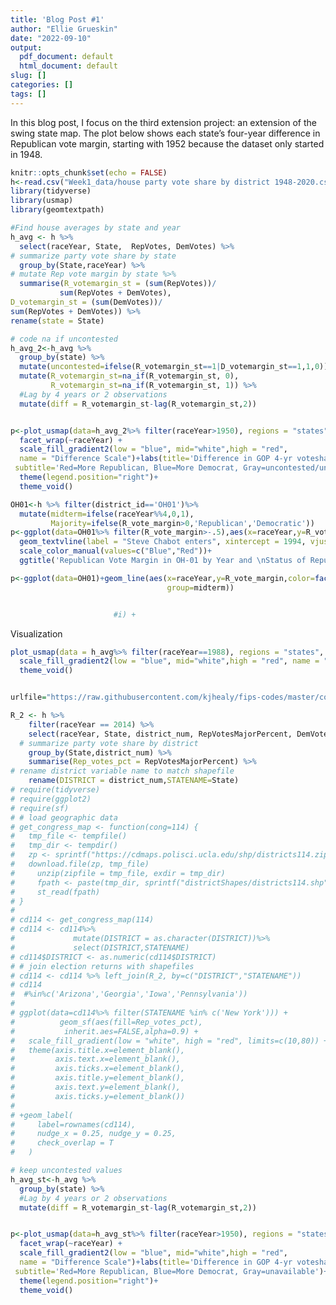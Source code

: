 ```yaml
---
title: 'Blog Post #1'
author: "Ellie Grueskin"
date: "2022-09-10"
output:
  pdf_document: default
  html_document: default
slug: []
categories: []
tags: []
---
```


In this blog post, I focus on the third extension project: an extension of the
swing state map. The plot below shows each state's four-year
difference in Republican vote margin, starting with 1952 because the dataset only started in 1948.


```r
knitr::opts_chunk$set(echo = FALSE)
h<-read.csv("Week1_data/house party vote share by district 1948-2020.csv")
library(tidyverse)
library(usmap)
library(geomtextpath)
```

```r

#Find house averages by state and year
h_avg <- h %>%
  select(raceYear, State,  RepVotes, DemVotes) %>%
# summarize party vote share by state
  group_by(State,raceYear) %>%
# mutate Rep vote margin by state %>%
  summarise(R_votemargin_st = (sum(RepVotes))/
           sum(RepVotes + DemVotes),
D_votemargin_st = (sum(DemVotes))/
sum(RepVotes + DemVotes)) %>%
rename(state = State)

# code na if uncontested
h_avg_2<-h_avg %>%
  group_by(state) %>%
  mutate(uncontested=ifelse(R_votemargin_st==1|D_votemargin_st==1,1,0))%>%
  mutate(R_votemargin_st=na_if(R_votemargin_st, 0),
         R_votemargin_st=na_if(R_votemargin_st, 1)) %>%
  #Lag by 4 years or 2 observations
  mutate(diff = R_votemargin_st-lag(R_votemargin_st,2))


p<-plot_usmap(data=h_avg_2%>% filter(raceYear>1950), regions = "states", values = "diff")+
  facet_wrap(~raceYear) +
  scale_fill_gradient2(low = "blue", mid="white",high = "red", 
  name = "Difference Scale")+labs(title='Difference in GOP 4-yr voteshare margin',
 subtitle='Red=More Republican, Blue=More Democrat, Gray=uncontested/unavailable')+
  theme(legend.position="right")+
  theme_void()

OH01<-h %>% filter(district_id=='OH01')%>%
  mutate(midterm=ifelse(raceYear%%4,0,1),
         Majority=ifelse(R_vote_margin>0,'Republican','Democratic'))
p<-ggplot(data=OH01%>% filter(R_vote_margin>-.5),aes(x=raceYear,y=R_vote_margin, shape=WinnerParty,color=WinnerParty))+geom_point()+
  geom_textvline(label = "Steve Chabot enters", xintercept = 1994, vjust = -.4,linetype=2,color='red',size=3) +  facet_wrap(~RepStatus)+
  scale_color_manual(values=c("Blue","Red"))+
  ggtitle('Republican Vote Margin in OH-01 by Year and \nStatus of Republican Candidate (Challenger or Incumbent)')

p<-ggplot(data=OH01)+geom_line(aes(x=raceYear,y=R_vote_margin,color=factor(midterm),
                                   group=midterm))


                       #i) +

```

Visualization
```r
plot_usmap(data = h_avg%>% filter(raceYear==1988), regions = "states", values = "R_votemargin_st") +
  scale_fill_gradient2(low = "blue", mid="white",high = "red", name = "R Vote Margin, 1988") +
  theme_void()


urlfile="https://raw.githubusercontent.com/kjhealy/fips-codes/master/county_fips_master.csv"

R_2 <- h %>%
    filter(raceYear == 2014) %>%
    select(raceYear, State, district_num, RepVotesMajorPercent, DemVotesMajorPercent) %>%
  # summarize party vote share by district
    group_by(State,district_num) %>%
    summarise(Rep_votes_pct = RepVotesMajorPercent) %>%
# rename district variable name to match shapefile
    rename(DISTRICT = district_num,STATENAME=State)
# require(tidyverse)
# require(ggplot2)
# require(sf)
# # load geographic data
# get_congress_map <- function(cong=114) {
#   tmp_file <- tempfile()
#   tmp_dir <- tempdir()
#   zp <- sprintf("https://cdmaps.polisci.ucla.edu/shp/districts114.zip",cong) 
#   download.file(zp, tmp_file)
#     unzip(zipfile = tmp_file, exdir = tmp_dir)
#     fpath <- paste(tmp_dir, sprintf("districtShapes/districts114.shp",cong), sep = "/")
#     st_read(fpath)
# }
# 
# cd114 <- get_congress_map(114)
# cd114 <- cd114%>%
#             mutate(DISTRICT = as.character(DISTRICT))%>%
#             select(DISTRICT,STATENAME)
# cd114$DISTRICT <- as.numeric(cd114$DISTRICT)
# # join election returns with shapefiles
# cd114 <- cd114 %>% left_join(R_2, by=c("DISTRICT","STATENAME"))
# cd114
#  #%in%c('Arizona','Georgia','Iowa','Pennsylvania'))
# 
# ggplot(data=cd114%>% filter(STATENAME %in% c('New York'))) +
#          geom_sf(aes(fill=Rep_votes_pct),
#           inherit.aes=FALSE,alpha=0.9) +
#   scale_fill_gradient(low = "white", high = "red", limits=c(10,80)) +
#   theme(axis.title.x=element_blank(),
#         axis.text.x=element_blank(),
#         axis.ticks.x=element_blank(),
#         axis.title.y=element_blank(),
#         axis.text.y=element_blank(),
#         axis.ticks.y=element_blank()) 
# 
# +geom_label(
#     label=rownames(cd114), 
#     nudge_x = 0.25, nudge_y = 0.25, 
#     check_overlap = T
#   )
```

```r

# keep uncontested values
h_avg_st<-h_avg %>%
  group_by(state) %>%
  #Lag by 4 years or 2 observations
  mutate(diff = R_votemargin_st-lag(R_votemargin_st,2))


p<-plot_usmap(data=h_avg_st%>% filter(raceYear>1950), regions = "states", values = "diff")+
  facet_wrap(~raceYear) +
  scale_fill_gradient2(low = "blue", mid="white",high = "red", 
  name = "Difference Scale")+labs(title='Difference in GOP 4-yr voteshare margin',
 subtitle='Red=More Republican, Blue=More Democrat, Gray=unavailable')+
  theme(legend.position="right")+
  theme_void()

```

